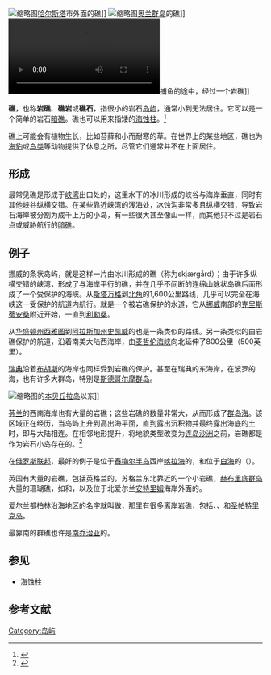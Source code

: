 [[File:Skerry_in_shallow_water.jpg|缩略图]][[哈尔斯塔|哈尔斯塔]]市外面的礁]]
[[File:Archipelago062009.jpg|缩略图]][[奥兰群岛|奥兰群岛]]的礁]]
[[File:Past_a_skerry,_off_Garibali,_Oregon.webm|缩略图]]捕鱼的途中，经过一个岩礁]]

'''礁'''，也称'''岩礁'''、'''礁岩'''或'''礁石'''，指很小的岩石[[岛屿|岛屿]]，通常小到无法居住。它可以是一个简单的岩石[[暗礁|暗礁]]。礁也可以用来指矮的[[海蚀柱|海蚀柱]]。<ref>{{cite web | last=Johnson | first=M.E. | last2=Webb | first2=G.E. | year=2007 | title=Outer rocky shores of the mowanbini archipelago, devonian reef complex, canning basin, western Australia | trans-title=莫万比尼群岛的外部岩石海岸，泥盆纪礁石复合体，西澳大利亚罐头盆地 | publisher={{link-en|地质杂志|The Journal of Geology}} | page=115 | url=http://web.ebscohost.com/ehost/pdf?vid=3&hid=2&sid=eebecdd1-4007-4fe9-a0df-9e1d32ced4eb%40sessionmgr11 | dead-url=yes | accessdate=2016-12 | language=en}}</ref>

礁上可能会有植物生长，比如苔藓和小而耐寒的草。在世界上的某些地区，礁也为[[鳍足类|海豹]]或[[海鸟|鸟类]]等动物提供了休息之所，尽管它们通常并不在上面居住。

== 形成 ==

最常见礁是形成于[[峡湾|峡湾]]出口处的，这里水下的冰川形成的峡谷与海岸垂直，同时有其他峡谷纵横交错。在某些靠近峡湾的浅海处，冰蚀沟非常多且纵横交错，导致岩石海岸被分割为成千上万的小岛，有一些很大甚至像山一样，而其他只不过是岩石点或威胁航行的[[暗礁|暗礁]]。

== 例子 ==

挪威的条状岛屿，就是这样一片由冰川形成的礁（称为skjærgård）；由于许多纵横交错的峡湾，形成了与海岸平行的礁，并在几乎不间断的连绵山脉状岛礁后面形成了一个受保护的海峡。从[[斯塔万格|斯塔万格]]到[[北角_(挪威)|北角]]的1,600公里路线，几乎可以完全在海峡这一受保护的航道内航行。{{link-en|布林德雷阿|Blindleia}}就是一个被岩礁保护的水道，它从[[挪威|挪威]]南部的[[克里斯蒂安桑|克里斯蒂安桑]]附近开始，一直到[[利勒桑|利勒桑]]。

从[[华盛顿州|华盛顿州]][[西雅图|西雅图]]到[[阿拉斯加州|阿拉斯加州]][[史凯威_(阿拉斯加州)|史凯威]]的{{link-en|内航道|Inside Passage}}也是一条类似的路线。另一条类似的由岩礁保护的航道，沿着南美大陆西海岸，由[[麦哲伦海峡|麦哲伦海峡]]向北延伸了800公里（500英里）。

[[瑞典|瑞典]]沿着[[布胡斯|布胡斯]]的海岸也同样受到岩礁的保护。甚至在瑞典的东海岸，在波罗的海，也有许多大群岛，特别是[[斯德哥尔摩群岛|斯德哥尔摩群岛]]。

[[File:Loch_Uisgebhagh.jpg|缩略图]]的[[本贝丘拉岛|本贝丘拉岛]]以东]]

[[芬兰|芬兰]]的西南海岸也有大量的岩礁；这些岩礁的数量非常大，从而形成了[[群岛海|群岛海]]。该区域正在经历{{link-en|后冰川反弹|Post-glacial rebound}}，当岛屿上升到高出海平面，直到露出沉积物并最终露出海底的土时，即与大陆相连。在相邻地形提升，将地貌类型改变为[[连岛沙洲|连岛沙洲]]之前，岩礁都是作为岩石小岛存在的。<ref>{{cite journal | last=Tolvanen | first=H. | last2=Numminen | first2=S. | last3=Kalliola first3=R. | year=2004 | title=Spatial distribution and dynamics of special shore-forms (tombolos, flads and glo-lakes) in an uplifting archipelago of the baltic sea. | trans-title=在波罗的海一个上升群岛中的特殊海岸形态（连岛沙洲、flads和glo-lakes）的空间分布和动态。 | journal={{link-en|海岸研究杂志|Journal of Coastal Research}} | volume=20 | number=1 | url=http://web.ebscohost.com/ehost/pdf?vid=5&hid=106&sid=f961ee3f-cbb0-4145-98a6-0a704ba7f31b%40sessionmgr111 | dead-url=true | language=en }}{{Dead link|date=2019年4月 |bot=InternetArchiveBot |fix-attempted=yes }}</ref>

在[[俄罗斯联邦|俄罗斯联邦]]，最好的例子是位于[[泰梅尔半岛|泰梅尔半岛]]西岸[[喀拉海|喀拉海]]的{{link-en|米尼纳群礁|Minina Skerries}}，和位于[[白海|白海]]的{{link-en|萨姆斯基群礁|Sumsky Skerries}}（{{Coord|64|24|N|35|30|E}}）。

英国有大量的岩礁，包括英格兰{{link-en|法恩群岛|Farne Islands}}的{{link-en|斯台普岛|Staple Island}}，苏格兰东北靠近{{link-en|佛舒|Fowlsheugh}}的一个小岩礁，[[赫布里底群岛|赫布里底群岛]]大量的珊瑚礁，如{{link-en|都布阿泰克|Dubh Artach}}和{{link-en|大礁|Skerryvore}}，以及位于北爱尔兰[[安特里姆|安特里姆]]海岸外面的{{link-en|北爱尔兰群礁|The Skerries, Northern Ireland}}。

爱尔兰都柏林沿海地区的名字就叫做{{link-en|都柏林群礁|Skerries, Dublin|群礁}}，那里有很多离岸岩礁，包括{{link-en|罗卡比尔|Rockabill}}、{{link-en|谢克岛|Shenick Island}}、{{link-en|柯尔特岛|Colt Island}}和[[圣帕特里克岛|圣帕特里克岛]]。

最靠南的群礁也许是[[南乔治亚|南乔治亚]]的{{link-en|斯科拉普群礁|Skrap Skerries}}。

== 参见 ==

{{portal|岛屿}}

* [[海蚀柱|海蚀柱]]

== 参考文献 ==

{{Commons category|Skerries}}

<references />

{{沿海地区地理}}

[[Category:岛屿|Category:岛屿]]
